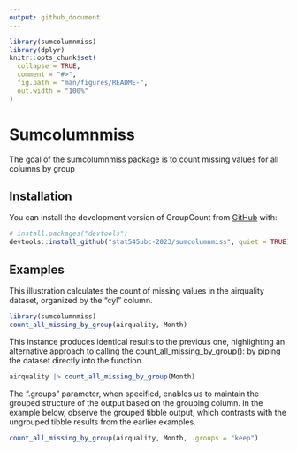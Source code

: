 ```yaml
---
output: github_document
---
```


<!-- README.md is generated from README.Rmd. Please edit that file -->

```r
library(sumcolumnmiss)
library(dplyr)
knitr::opts_chunk$set(
  collapse = TRUE,
  comment = "#>",
  fig.path = "man/figures/README-",
  out.width = "100%"
)
```


# Sumcolumnmiss

The goal of the sumcolumnmiss package is to count missing values for all columns by group

## Installation

You can install the development version of GroupCount from [GitHub](https://github.com/) with:

``` r
# install.packages("devtools")
devtools::install_github("stat545ubc-2023/sumcolumnmiss", quiet = TRUE)

```


## Examples


This illustration calculates the count of missing values in the airquality dataset, organized by the "cyl" column.

```r
library(sumcolumnmiss)
count_all_missing_by_group(airquality, Month)
```

This instance produces identical results to the previous one, highlighting an alternative approach to calling the count_all_missing_by_group(): by piping the dataset directly into the function.
```r
airquality |> count_all_missing_by_group(Month) 
```

The ".groups" parameter, when specified, enables us to maintain the grouped structure of the output based on the grouping column. In the example below, observe the grouped tibble output, which contrasts with the ungrouped tibble results from the earlier examples.
```r
count_all_missing_by_group(airquality, Month, .groups = "keep")
```

